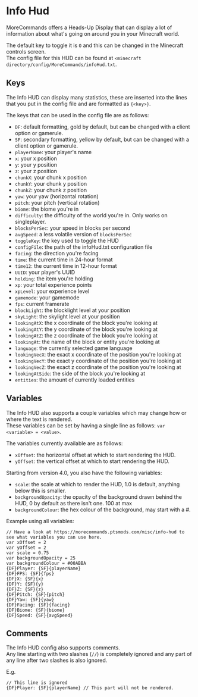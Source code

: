 # Info Hud
MoreCommands offers a Heads-Up Display that can display a lot of information about what's 
going on around you in your Minecraft world.  

The default key to toggle it is `O` and this can be changed in the Minecraft controls screen.  
The config file for this HUD can be found at `<minecraft directory/config/MoreCommands/infoHud.txt`.

## Keys
The Info HUD can display many statistics, these are inserted into the lines that you put in the 
config file and are formatted as `{<key>}`.  

The keys that can be used in the config file are as follows:
- `DF`: default formatting, gold by default, but can be changed with a client option or gamerule.
- `SF`: secondary formatting, yellow by default, but can be changed with a client option or gamerule.
- `playerName`: your player's name
- `x`: your x position
- `y`: your y position
- `z`: your z position
- `chunkX`: your chunk x position
- `chunkY`: your chunk y position
- `chunkZ`: your chunk z position
- `yaw`: your yaw (horizontal rotation)
- `pitch`: your pitch (vertical rotation)
- `biome`: the biome you're in
- `difficulty`: the difficulty of the world you're in. Only works on singleplayer.
- `blocksPerSec`: your speed in blocks per second
- `avgSpeed`: a less volatile version of `blocksPerSec`
- `toggleKey`: the key used to toggle the HUD
- `configFile`: the path of the infoHud.txt configuration file
- `facing`: the direction you're facing
- `time`: the current time in 24-hour format
- `time12`: the current time in 12-hour format
- `UUID`: your player's UUID
- `holding`: the item you're holding
- `xp`: your total experience points
- `xpLevel`: your experience level
- `gamemode`: your gamemode
- `fps`: current framerate
- `blockLight`: the blocklight level at your position
- `skyLight`: the skylight level at your position
- `lookingAtX`: the x coordinate of the block you're looking at
- `lookingAtY`: the y coordinate of the block you're looking at
- `lookingAtZ`: the z coordinate of the block you're looking at
- `lookingAt`: the name of the block or entity you're looking at
- `language`: the currently selected game language
- `lookingVecX`: the exact x coordinate of the position you're looking at
- `lookingVecY`: the exact y coordinate of the position you're looking at
- `lookingVecZ`: the exact z coordinate of the position you're looking at
- `lookingAtSide`: the side of the block you're looking at
- `entities`: the amount of currently loaded entities

## Variables
The Info HUD also supports a couple variables which may change how or where the text is rendered.  
These variables can be set by having a single line as follows: `var <variable> = <value>`.  

The variables currently available are as follows:
- `xOffset`: the horizontal offset at which to start rendering the HUD.
- `yOffset`: the vertical offset at which to start rendering the HUD.

Starting from version 4.0, you also have the following variables:
- `scale`: the scale at which to render the HUD, 1.0 is default, anything below this is smaller.
- `backgroundOpacity`: the opacity of the background drawn behind the HUD, 0 by default as there isn't one. 100 at max
- `backgroundColour`: the hex colour of the background, may start with a #.

Example using all variables:
```
// Have a look at https://morecommands.ptsmods.com/misc/info-hud to see what variables you can use here.
var xOffset = 2
var yOffset = 2
var scale = 0.75
var backgroundOpacity = 25
var backgroundColour = #00ABBA
{DF}Player: {SF}{playerName}
{DF}FPS: {SF}{fps}
{DF}X: {SF}{x}
{DF}Y: {SF}{y}
{DF}Z: {SF}{z}
{DF}Pitch: {SF}{pitch}
{DF}Yaw: {SF}{yaw}
{DF}Facing: {SF}{facing}
{DF}Biome: {SF}{biome}
{DF}Speed: {SF}{avgSpeed}
```

## Comments
The Info HUD config also supports comments.  
Any line starting with two slashes (`//`) is completely ignored and any part of any line after 
two slashes is also ignored.  

E.g.
```
// This line is ignored
{DF}Player: {SF}{playerName} // This part will not be rendered.
```

